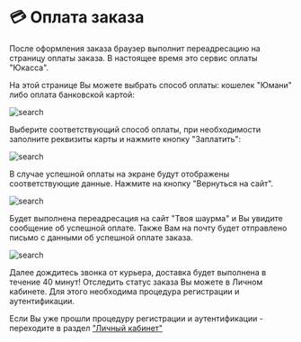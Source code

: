# 💳 Оплата заказа

После оформления заказа браузер выполнит переадресацию на страницу оплаты заказа. 
В настоящее время это сервис оплаты "Юкасса".


На этой странице Вы можете выбрать способ оплаты: кошелек "Юмани" либо оплата банковской картой: 

![search](/images/kassa.png)

Выберите соответствующий способ оплаты, при необходимости заполните реквизиты карты и нажмите кнопку "Заплатить": 

![search](/images/payment2.png)

В случае успешной оплаты на экране будут отображены соответствующие данные.
Нажмите на кнопку "Вернуться на сайт".

![search](/images/payment3.png)

Будет выполнена переадресация на сайт "Твоя шаурма" и Вы увидите сообщение об успешной оплате. Также Вам на почту будет отправлено письмо с данными об успешной оплате заказа. 

![search](/images/gmail1.png)

Далее дождитесь звонка от курьера, доставка будет выполнена в течение 40 минут!
Отследить статус заказа Вы можете в Личном кабинете. Для этого необходима процедура регистрации и аутентификации.

Если Вы уже прошли процедуру регистрации и аутентификации - переходите в раздел ["Личный кабинет"](personal)
